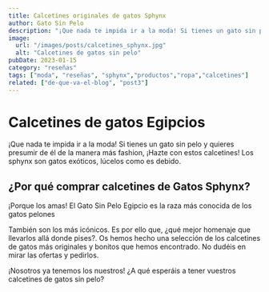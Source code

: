 ```yaml
---
title: Calcetines originales de gatos Sphynx
author: Gato Sin Pelo
description: "¡Que nada te impida ir a la moda! Si tienes un gato sin pelo y quieres presumir de él de la manera más fashion, ¡Hazte con estos calcetines de gatos!"
image:
  url: "/images/posts/calcetines_sphynx.jpg"
  alt: "Calcetines de gatos sin pelo"
pubDate: 2023-01-15
category: "reseñas"
tags: ["moda", "reseñas", "sphynx","productos","ropa","calcetines"]
related: ["de-que-va-el-blog", "post3"]
---
```



# Calcetines de gatos Egipcios

¡Que nada te impida ir a la moda! Si tienes un gato sin pelo y quieres presumir de él de la manera más fashion, ¡Hazte con estos calcetines! Los sphynx son gatos exóticos, lúcelos como es debido.

<ProductGrid />

## ¿Por qué comprar calcetines de Gatos Sphynx?

¡Porque los amas! El Gato Sin Pelo Egipcio es la raza más conocida de los gatos pelones

También son los más icónicos. Es por ello que, ¿qué mejor homenaje que llevarlos allá donde pises?. Os hemos hecho una selección de los calcetines de gatos más originales y bonitos que hemos encontrado. No dudéis en mirar las ofertas y pedirlos.

¡Nosotros ya tenemos los nuestros! ¿A qué esperáis a tener vuestros calcetines de gatos sin pelo?
